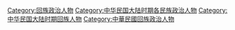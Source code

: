 [[Category:回族政治人物|Category:回族政治人物]]
[[Category:中华民国大陆时期各民族政治人物|Category:中华民国大陆时期各民族政治人物]]
[[Category:中华民国大陆时期回族人物|Category:中华民国大陆时期回族人物]]
[[Category:中華民國回族政治人物|Category:中華民國回族政治人物]]